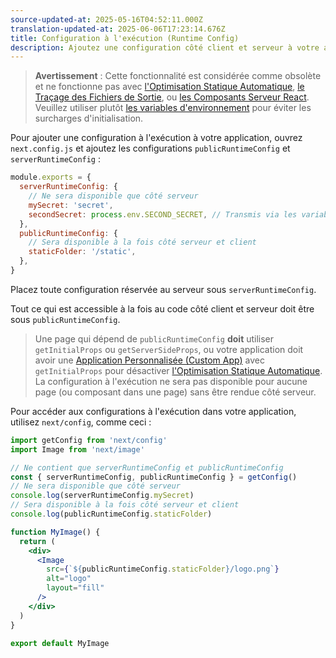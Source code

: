 ```yaml
---
source-updated-at: 2025-05-16T04:52:11.000Z
translation-updated-at: 2025-06-06T17:23:14.676Z
title: Configuration à l'exécution (Runtime Config)
description: Ajoutez une configuration côté client et serveur à votre application Next.js.
---
```


> **Avertissement** : Cette fonctionnalité est considérée comme obsolète et ne fonctionne pas avec [l'Optimisation Statique Automatique](/docs/pages/building-your-application/rendering/automatic-static-optimization), [le Traçage des Fichiers de Sortie](/docs/pages/api-reference/next-config-js/output#automatically-copying-traced-files), ou [les Composants Serveur React](/docs/app/building-your-application/rendering/server-components). Veuillez utiliser plutôt [les variables d'environnement](/docs/pages/building-your-application/configuring/environment-variables) pour éviter les surcharges d'initialisation.

Pour ajouter une configuration à l'exécution à votre application, ouvrez `next.config.js` et ajoutez les configurations `publicRuntimeConfig` et `serverRuntimeConfig` :

```js filename="next.config.js"
module.exports = {
  serverRuntimeConfig: {
    // Ne sera disponible que côté serveur
    mySecret: 'secret',
    secondSecret: process.env.SECOND_SECRET, // Transmis via les variables d'environnement
  },
  publicRuntimeConfig: {
    // Sera disponible à la fois côté serveur et client
    staticFolder: '/static',
  },
}
```

Placez toute configuration réservée au serveur sous `serverRuntimeConfig`.

Tout ce qui est accessible à la fois au code côté client et serveur doit être sous `publicRuntimeConfig`.

> Une page qui dépend de `publicRuntimeConfig` **doit** utiliser `getInitialProps` ou `getServerSideProps`, ou votre application doit avoir une [Application Personnalisée (Custom App)](/docs/pages/building-your-application/routing/custom-app) avec `getInitialProps` pour désactiver [l'Optimisation Statique Automatique](/docs/pages/building-your-application/rendering/automatic-static-optimization). La configuration à l'exécution ne sera pas disponible pour aucune page (ou composant dans une page) sans être rendue côté serveur.

Pour accéder aux configurations à l'exécution dans votre application, utilisez `next/config`, comme ceci :

```jsx
import getConfig from 'next/config'
import Image from 'next/image'

// Ne contient que serverRuntimeConfig et publicRuntimeConfig
const { serverRuntimeConfig, publicRuntimeConfig } = getConfig()
// Ne sera disponible que côté serveur
console.log(serverRuntimeConfig.mySecret)
// Sera disponible à la fois côté serveur et client
console.log(publicRuntimeConfig.staticFolder)

function MyImage() {
  return (
    <div>
      <Image
        src={`${publicRuntimeConfig.staticFolder}/logo.png`}
        alt="logo"
        layout="fill"
      />
    </div>
  )
}

export default MyImage
```